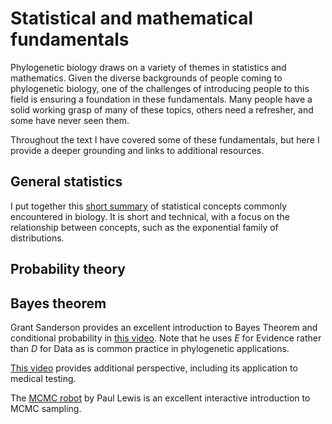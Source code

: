 # Statistical and mathematical fundamentals

Phylogenetic biology draws on a variety of themes in statistics and mathematics. Given the diverse backgrounds of people coming to phylogenetic biology, one of the challenges of introducing people to this field is ensuring a foundation in these fundamentals. Many people have a solid working grasp of many of these topics, others need a refresher, and some have never seen them.

Throughout the text I have covered some of these fundamentals, but here I provide a deeper grounding and links to additional resources.


## General statistics {#stats-general}

I put together this [short summary](https://bitbucket.org/caseywdunn/statistics/raw/master/statistics_in_biology.pdf) of statistical concepts commonly encountered in biology. It is short and technical, with a focus on the relationship between concepts, such as the exponential family of distributions.

## Probability theory {#stats-prob}



## Bayes theorem {#stats-bayes}

Grant Sanderson provides an excellent introduction to Bayes Theorem and conditional probability in [this video](https://youtu.be/HZGCoVF3YvM). Note that he uses $E$ for Evidence rather than $D$ for Data as is common practice in phylogenetic applications.

[This video](https://youtu.be/R13BD8qKeTg) provides additional perspective, including its application to medical testing.

The [MCMC robot](https://phylogeny.uconn.edu/mcmc-robot/) by Paul Lewis is an excellent interactive introduction to MCMC sampling.


